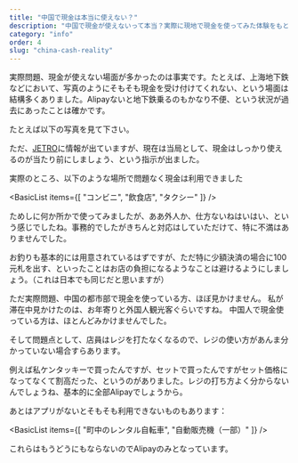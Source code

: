 ```yaml
---
title: "中国で現金は本当に使えない？"
description: "中国で現金が使えないって本当？実際に現地で現金を使ってみた体験をもとに、リアルな現金事情をお伝えします。"
category: "info"
order: 4
slug: "china-cash-reality"
---
```



<Summary 
  question="中国本土では、現金が使えない場所が多いというのは本当ですか？"
  answer="パンデミック中は一部でその傾向がありました。ですが、中国当局により発令があり、現在は<span class='highlight'>急速に状況が改善</span>しています。"
  details="基本的には現金も使えることが多いです。ただし、流通が少ないため、少額しか使わないのに一番大きいお札の100元札を出す、などはお釣りの関係で嫌がらます。その点は注意してください。"
/>

<ArticleSection number="01" title="特にパンデミック期間中は使えない場面も多かった">

実際問題、現金が使えない場面が多かったのは事実です。たとえば、上海地下鉄などにおいて、写真のようにそもそも現金を受け付けてくれない、という場面は結構多くありました。Alipayないと地下鉄乗るのもかなり不便、という状況が過去にあったことは確かです。

たとえば以下の写真を見て下さい。

<ImageCard
  src="sha_metro_002.jpg"
  title="上海地下鉄の券売機"
  description="上海地下鉄の券売機の現金投入の箇所がふさがれており、現金が使えない。こういった場面が当時は多くみられた。乗り換えもある大型の駅であっても、こういった様子が多くみられました（コロナ対策という面もあったとは思いますが）"
/>

</ArticleSection>

<ArticleSection number="02" title="現在は現金が使える場面も多い">

ただ、[JETRO](https://www.jetro.go.jp/biz/areareports/2024/00887e3e05a365b5.html)に情報が出ていますが、現在は当局として、現金はしっかり使えるのが当たり前にしましょう、という指示が出ました。

実際のところ、以下のような場所で問題なく現金は利用できました

<BasicList items={[
  "コンビニ",
  "飲食店", 
  "タクシー"
]} />

ためしに何か所かで使ってみましたが、ああ外人か、仕方ないねはいはい、という感じでしたね。事務的でしたがきちんと対応はしていただけて、特に不満はありませんでした。

お釣りも基本的には用意されているはずですが、ただ特に少額決済の場合に100元札を出す、といったことはお店の負担になるようなことは避けるようにしましょう。（これは日本でも同じだと思いますが）

</ArticleSection>

<ArticleSection number="03" title="ただ現金を使っている人はほとんどみない">

ただ実際問題、中国の都市部で現金を使っている方、ほぼ見かけません。
私が滞在中見かけたのは、お年寄りと外国人観光客ぐらいですね。
中国人で現金使っている方は、ほとんどみかけませんでした。

<ImageCard
  src="sha_jiajiatangbao_003.jpg"
  title="飲食店のレジ"
  description="写真のように、一応レジ自体はあるので、こちらで支払いもできます。ただ、利用されている方は本当に見ません。"
/>

そして問題点として、店員はレジを打たなくなるので、レジの使い方があんま分かっていない場合すらあります。

例えば私ケンタッキーで買ったんですが、セットで買ったんですがセット価格になってなくて割高だった、というのがありました。レジの打ち方よく分からないんでしょうね、基本的に全部Alipayでしょうから。

あとはアプリがないとそもそも利用できないものもあります：

<BasicList items={[
  "町中のレンタル自転車",
  "自動販売機（一部）"
]} />

これらはもうどうにもならないのでAlipayのみとなっています。

</ArticleSection>

<ConclusionSection 
  title="現金も割と使えるが、Alipayの準備がおすすめ"
  text="現金は使える場面が多いです。ただし、実際に現金を使っている人がほぼいないのも事実。店員さんも現金慣れしていないので、ちょっとしたトラブルもあり得ます。<br><br>より便利に過ごしたいなら、やはりAlipayの準備もしておくのがおすすめです。"
/>